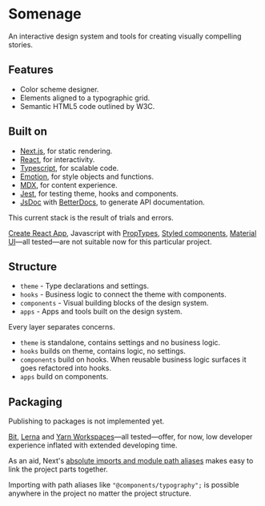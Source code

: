 # Somenage

An interactive design system and tools for creating visually compelling stories.

## Features

- Color scheme designer.
- Elements aligned to a typographic grid.
- Semantic HTML5 code outlined by W3C.

## Built on

- [Next.js](https://nextjsd.org), for static rendering.
- [React](https://reactjs.org/), for interactivity.
- [Typescript](https://www.typescriptlang.org/), for scalable code.
- [Emotion](https://emotion.sh/), for style objects and functions.
- [MDX](https://github.com/vercel/next.js/tree/canary/packages/next-mdx), for content experience.
- [Jest](https://jestjs.io/en/), for testing theme, hooks and components.
- [JsDoc](https://jsdoc.app/) with [BetterDocs](https://github.com/SoftwareBrothers/better-docs), to generate API documentation.

This current stack is the result of trials and errors.

[Create React App](https://create-react-app.dev/), Javascript with [PropTypes](https://reactjs.org/docs/typechecking-with-proptypes.html), [Styled components](https://styled-components.com/), [Material UI](https://styled-components.com/)&mdash;all tested&mdash;are not suitable now for this particular project.

## Structure

- `theme` - Type declarations and settings.
- `hooks` - Business logic to connect the theme with components.
- `components` - Visual building blocks of the design system.
- `apps` - Apps and tools built on the design system.

Every layer separates concerns.

- `theme` is standalone, contains settings and no business logic.
- `hooks` builds on theme, contains logic, no settings.
- `components` build on hooks. When reusable business logic surfaces it goes refactored into hooks.
- `apps` build on components.

## Packaging

Publishing to packages is not implemented yet.

[Bit](https://bit.dev/), [Lerna](https://lerna.js.org/) and [Yarn Workspaces](https://classic.yarnpkg.com/en/docs/workspaces/)&mdash;all tested&mdash;offer, for now, low developer experience inflated with extended developing time.

As an aid, Next's [absolute imports and module path aliases](https://nextjs.org/docs/advanced-features/module-path-aliases) makes easy to link the project parts together.

Importing with path aliases like `"@components/typography";` is possible anywhere in the project no matter the project structure.
